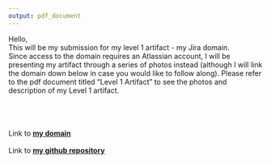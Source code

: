 ```yaml
---
output: pdf_document
---
```

Hello,  
This will be my submission for my level 1 artifact - my Jira domain.  
Since access to the domain requires an Atlassian account, I will be presenting my artifact through a series of photos instead (although I will link the domain down below in case you would like to follow along).
Please refer to the pdf document titled “Level 1 Artifact” to see the photos and description of my Level 1 artifact.  
\
\
\
\
Link to [**my domain**](https://id.atlassian.com/invite/p/jira-software?id=HGovfT3vT3qDWTCwjSU8AA)  
\
Link to [**my github repository**](https://github.sydney.edu.au/cmil2832/SLP.git)